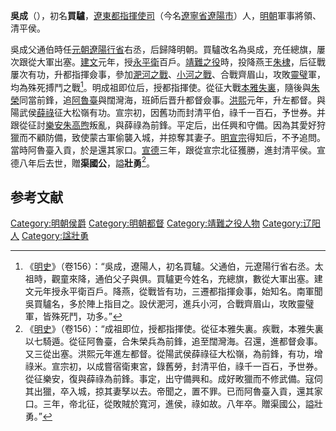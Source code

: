 '''吳成'''（{{bd|？||1433年|catIdx=}}），初名'''買驢'''，[[遼東都指揮使司|遼東都指揮使司]]（今名[[遼寧省|遼寧省]][[遼陽市|遼陽市]]）人，[[明朝|明朝]]軍事將領、清平侯。

吳成父通伯時任[[元朝|元朝]][[遼陽行省|遼陽行省]]右丞，后歸降明朝。買驢改名為吳成，充任總旗，屢次跟從大軍出塞。[[建文|建文]]元年，授[[永平衛|永平衛]]百戶。[[靖難之役|靖難之役]]時，投降燕王[[朱棣|朱棣]]，后征戰屢次有功，升都指揮僉事，參加[[淝河之戰|淝河之戰]]、[[小河之戰|小河之戰]]、合戰齊眉山，攻敗[[靈璧|靈璧]]軍，均為殊死搏鬥之戰<ref>《[[明史|明史]]》（卷156）：“吳成，遼陽人，初名買驢。父通伯，元遼陽行省右丞。太祖時，觀童來降，通伯父子與俱。買驢更今姓名，充總旗，數從大軍出塞。建文元年授永平衛百戶。降燕，從戰皆有功，三遷都指揮僉事，始知名。南軍聞吳買驢名，多於陣上指目之。設伏淝河，進兵小河，合戰齊眉山，攻敗靈璧軍，皆殊死鬥，功多。”</ref>。明成祖即位后，授都指揮使。從征大戰[[本雅失裏|本雅失裏]]，隨後與[[朱荣_(明朝将领)|朱榮]]同當前鋒，追[[阿魯臺|阿魯臺]]與闊灣海，班師后晋升都督僉事。[[洪熙|洪熙]]元年，升左都督。與陽武侯[[薛祿|薛祿]]征大松嶺有功。宣宗初，因舊功而封清平伯，祿千一百石，予世券。并跟從征討[[樂安|樂安]][[朱高煦|朱高煦]]叛亂，與薛祿為前鋒。平定后，出任興和守備。因為其愛好狩獵而不顧防備，致使蒙古軍偷襲入城，并掠奪其妻子。[[明宣宗|明宣宗]]得知后，不予追問。當時阿魯臺入貢，於是還其家口。[[宣德|宣德]]三年，跟從宣宗北征獲勝，進封清平侯。宣德八年后去世，贈'''渠國公'''，謚'''壯勇'''<ref>《[[明史|明史]]》（卷156）：“成祖即位，授都指揮使。從征本雅失裏。疾戰，本雅失裏以七騎遁。從征阿魯臺，合朱榮兵為前鋒，追至闊灣海。召還，進都督僉事。又三從出塞。洪熙元年進左都督。從陽武侯薛祿征大松嶺，為前鋒，有功，增祿米。宣宗初，以成嘗宿衛東宮，錄舊勞，封清平伯，祿千一百石，予世券。從征樂安，復與薛祿為前鋒。事定，出守備興和。成好畋獵而不修武備。寇伺其出獵，卒入城，掠其妻孥以去。帝聞之，置不罪。已而阿魯臺入貢，還其家口。三年，帝北征，從敗賊於寬河，進侯，祿如故。八年卒。贈渠國公，謚壯勇。”</ref>。

==参考文献==
{{wikisource|明史/卷156}}
<div class="references-small">
<references />
</div>

{{明朝人物小作品}}

[[Category:明朝侯爵|Category:明朝侯爵]]
[[Category:明朝都督|Category:明朝都督]]
[[Category:靖難之役人物|Category:靖難之役人物]]
[[Category:辽阳人|Category:辽阳人]]
[[Category:諡壯勇|Category:諡壯勇]]